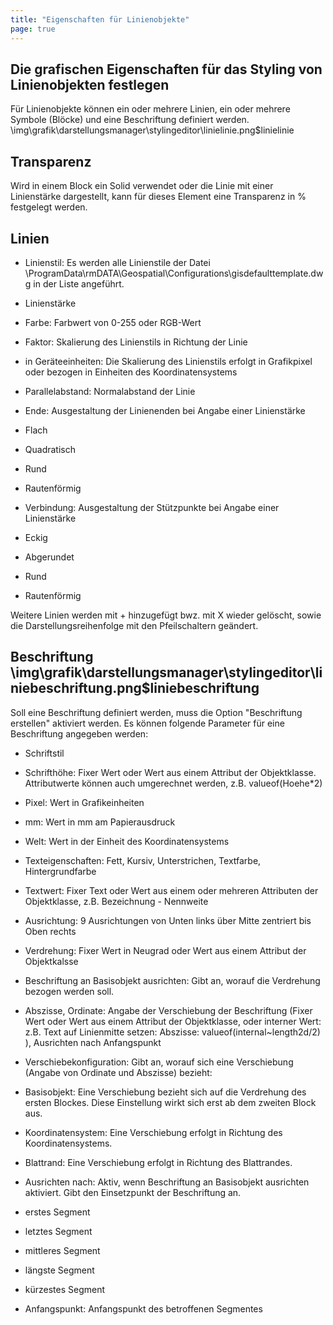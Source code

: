 ```yaml
---
title: "Eigenschaften für Linienobjekte"
page: true
---
```

## Die grafischen Eigenschaften f&#252;r das Styling von Linienobjekten festlegen

F&#252;r Linienobjekte k&#246;nnen ein oder mehrere Linien, ein oder mehrere Symbole (Bl&#246;cke) und eine Beschriftung definiert werden.<Image>\img\grafik\darstellungsmanager\stylingeditor\linielinie.png$linielinie</Image>

## Transparenz
Wird in einem Block ein Solid verwendet oder die Linie mit einer Linienst&#228;rke dargestellt, kann f&#252;r dieses Element eine  Transparenz in % festgelegt werden. 

## Linien

- Linienstil: Es werden alle Linienstile der Datei 
\ProgramData\rmDATA\Geospatial\Configurations\gisdefaulttemplate.dwg in der Liste angef&#252;hrt. 

- Linienst&#228;rke

- Farbe: Farbwert von 0-255 oder RGB-Wert

- Faktor: Skalierung des Linienstils in Richtung der Linie

- in Ger&#228;teeinheiten: Die Skalierung des Linienstils erfolgt in Grafikpixel oder bezogen in Einheiten des Koordinatensystems



- Parallelabstand: Normalabstand der Linie

- Ende: Ausgestaltung der Linienenden bei Angabe einer Linienst&#228;rke

- Flach

- Quadratisch

- Rund

- Rautenf&#246;rmig



- Verbindung: Ausgestaltung der St&#252;tzpunkte bei Angabe einer Linienst&#228;rke

- Eckig

- Abgerundet

- Rund

- Rautenf&#246;rmig





Weitere Linien werden mit  <Border>+</Border>  hinzugef&#252;gt bwz. mit  <Border>X</Border>  wieder gel&#246;scht, sowie die Darstellungsreihenfolge mit den Pfeilschaltern ge&#228;ndert.

## Beschriftung<Image>\img\grafik\darstellungsmanager\stylingeditor\liniebeschriftung.png$liniebeschriftung</Image>

Soll eine Beschriftung definiert werden, muss die Option &quot;Beschriftung erstellen&quot; aktiviert werden.
Es k&#246;nnen folgende Parameter f&#252;r eine Beschriftung angegeben werden:

- Schriftstil

- Schrifth&#246;he: Fixer Wert oder Wert aus einem Attribut der Objektklasse. Attributwerte k&#246;nnen auch umgerechnet werden, z.B. <Border>valueof(Hoehe*2)</Border> 
- Pixel: Wert in Grafikeinheiten

- mm: Wert in mm am Papierausdruck

- Welt: Wert in der Einheit des Koordinatensystems



- Texteigenschaften: Fett, Kursiv, Unterstrichen, Textfarbe, Hintergrundfarbe

- Textwert: Fixer Text oder Wert aus einem oder mehreren Attributen der Objektklasse, z.B. <Border>Bezeichnung - Nennweite</Border> 
- Ausrichtung: 9 Ausrichtungen von Unten links &#252;ber Mitte zentriert bis Oben rechts

- Verdrehung: Fixer Wert in Neugrad oder Wert aus einem Attribut der Objektkalsse

- Beschriftung an Basisobjekt ausrichten: Gibt an, worauf die Verdrehung bezogen werden soll.

- Abszisse, Ordinate: Angabe der Verschiebung der Beschriftung (Fixer Wert oder Wert aus einem Attribut der Objektklasse, oder interner Wert: z.B. Text auf Linienmitte setzen: Abszisse: <Border>valueof(internal~length2d/2)</Border> ), Ausrichten nach Anfangspunkt

- Verschiebekonfiguration: Gibt an, worauf sich eine Verschiebung (Angabe von Ordinate und Abszisse) bezieht:

- Basisobjekt: Eine Verschiebung bezieht sich auf die Verdrehung des ersten Blockes. Diese Einstellung wirkt sich erst ab dem zweiten Block aus.

- Koordinatensystem: Eine Verschiebung erfolgt in Richtung des Koordinatensystems.

- Blattrand: Eine Verschiebung erfolgt in Richtung des Blattrandes.



- Ausrichten nach: Aktiv, wenn Beschriftung an Basisobjekt ausrichten aktiviert. Gibt den Einsetzpunkt der Beschriftung an.

- erstes Segment

- letztes Segment

- mittleres Segment

- l&#228;ngste Segment

- k&#252;rzestes Segment

- Anfangspunkt: Anfangspunkt des betroffenen Segmentes






